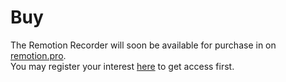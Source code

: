 # Buy

The Remotion Recorder will soon be available for purchase in on [remotion.pro](https://remotion.pro).  
You may register your interest [here](https://remotion.pro/recorder) to get access first.
